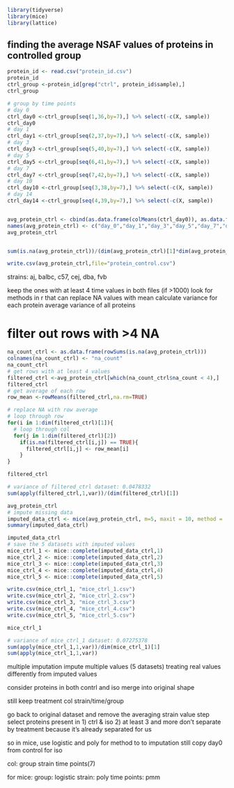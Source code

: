 


```r
library(tidyverse)
library(mice)
library(lattice)
```



## finding the average NSAF values of proteins in controlled group
```r
protein_id <- read.csv("protein_id.csv")
protein_id
ctrl_group <-protein_id[grep("ctrl", protein_id$sample),]
ctrl_group

# group by time points
# day 0
ctrl_day0 <-ctrl_group[seq(1,36,by=7),] %>% select(-c(X, sample))
ctrl_day0
# day 1
ctrl_day1 <-ctrl_group[seq(2,37,by=7),] %>% select(-c(X, sample))
# day 3
ctrl_day3 <-ctrl_group[seq(5,40,by=7),] %>% select(-c(X, sample))
# day 5
ctrl_day5 <-ctrl_group[seq(6,41,by=7),] %>% select(-c(X, sample))
# day 7
ctrl_day7 <-ctrl_group[seq(7,42,by=7),] %>% select(-c(X, sample))
# day 10
ctrl_day10 <-ctrl_group[seq(3,38,by=7),] %>% select(-c(X, sample))
# day 14
ctrl_day14 <-ctrl_group[seq(4,39,by=7),] %>% select(-c(X, sample))


avg_protein_ctrl <- cbind(as.data.frame(colMeans(ctrl_day0)), as.data.frame(colMeans(ctrl_day1)),as.data.frame(colMeans(ctrl_day3)),as.data.frame(colMeans(ctrl_day5)),as.data.frame(colMeans(ctrl_day7)),as.data.frame(colMeans(ctrl_day10)),as.data.frame(colMeans(ctrl_day14)))
names(avg_protein_ctrl) <- c("day_0","day_1","day_3","day_5","day_7","day_10","day_14")
avg_protein_ctrl


sum(is.na(avg_protein_ctrl))/(dim(avg_protein_ctrl)[1]*dim(avg_protein_ctrl)[2])*100

write.csv(avg_protein_ctrl,file="protein_control.csv")
```



strains:
aj, balbc, c57, cej, dba, fvb

keep the ones with at least 4 time values in both files (if >1000)
look for methods in r that can 
replace NA values with mean
calculate variance for each protein
average variance of all proteins

# filter out rows with >4 NA

```r
na_count_ctrl <- as.data.frame(rowSums(is.na(avg_protein_ctrl)))
colnames(na_count_ctrl) <- "na_count"
na_count_ctrl
# get rows with at least 4 values
filtered_ctrl <-avg_protein_ctrl[which(na_count_ctrl$na_count < 4),]
filtered_ctrl
# get average of each row
row_mean <-rowMeans(filtered_ctrl,na.rm=TRUE)

# replace NA with row average
# loop through row
for(i in 1:dim(filtered_ctrl)[1]){
  # loop through col
  for(j in 1:dim(filtered_ctrl)[2])
    if(is.na(filtered_ctrl[i,j]) == TRUE){
      filtered_ctrl[i,j] <- row_mean[i]
    }
}

filtered_ctrl

# variance of filtered_ctrl dataset: 0.0478332
sum(apply(filtered_ctrl,1,var))/(dim(filtered_ctrl)[1])

```




```r
avg_protein_ctrl
# impute missing data
imputed_data_ctrl <- mice(avg_protein_ctrl, m=5, maxit = 10, method = 'pmm', seed = 500)
summary(imputed_data_ctrl)

imputed_data_ctrl
# save the 5 datasets with imputed values
mice_ctrl_1 <- mice::complete(imputed_data_ctrl,1)
mice_ctrl_2 <- mice::complete(imputed_data_ctrl,2)
mice_ctrl_3 <- mice::complete(imputed_data_ctrl,3)
mice_ctrl_4 <- mice::complete(imputed_data_ctrl,4)
mice_ctrl_5 <- mice::complete(imputed_data_ctrl,5)

write.csv(mice_ctrl_1, "mice_ctrl_1.csv")
write.csv(mice_ctrl_2, "mice_ctrl_2.csv")
write.csv(mice_ctrl_3, "mice_ctrl_3.csv")
write.csv(mice_ctrl_4, "mice_ctrl_4.csv")
write.csv(mice_ctrl_5, "mice_ctrl_5.csv")

mice_ctrl_1

# variance of mice_ctrl_1 dataset: 0.07275378
sum(apply(mice_ctrl_1,1,var))/dim(mice_ctrl_1)[1]
sum(apply(mice_ctrl_1,1,var))
```




multiple imputation
impute multiple values (5 datasets)
treating real values differently from imputed values


consider proteins in both contrl and iso
merge into original shape


still keep treatment col
strain/time/group

go back to original dataset and remove the averaging strain value step
select proteins present in 1) ctrl & iso 2) at least 3 and more
don't separate by treatment because it's already separated for us

so in mice, use logistic and poly for method to to imputation
still copy day0 from control for iso


col: group strain time points(7)

for mice:
group: logistic
strain: poly
time points: pmm





